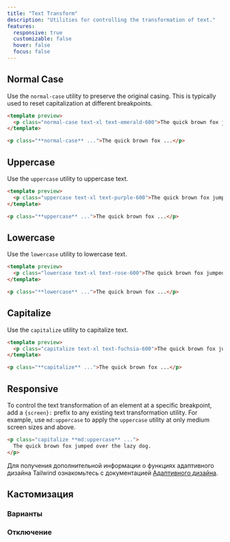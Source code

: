 ```yaml
---
title: "Text Transform"
description: "Utilities for controlling the transformation of text."
features:
  responsive: true
  customizable: false
  hover: false
  focus: false
---
```




## Normal Case

Use the `normal-case` utility to preserve the original casing. This is typically used to reset capitalization at different breakpoints.

```html emerald
<template preview>
  <p class="normal-case text-xl text-emerald-600">The quick brown fox jumped over the lazy dog.</p>
</template>

<p class="**normal-case** ...">The quick brown fox ...</p>
```

## Uppercase

Use the `uppercase` utility to uppercase text.

```html purple
<template preview>
  <p class="uppercase text-xl text-purple-600">The quick brown fox jumped over the lazy dog.</p>
</template>

<p class="**uppercase** ...">The quick brown fox ...</p>
```

## Lowercase

Use the `lowercase` utility to lowercase text.

```html rose
<template preview>
  <p class="lowercase text-xl text-rose-600">The quick brown fox jumped over the lazy dog.</p>
</template>

<p class="**lowercase** ...">The quick brown fox ...</p>
```

## Capitalize

Use the `capitalize` utility to capitalize text.

```html fuchsia
<template preview>
  <p class="capitalize text-xl text-fuchsia-600">The quick brown fox jumped over the lazy dog.</p>
</template>

<p class="**capitalize** ...">The quick brown fox ...</p>
```

## Responsive

To control the text transformation of an element at a specific breakpoint, add a `{screen}:` prefix to any existing text transformation utility. For example, use `md:uppercase` to apply the `uppercase` utility at only medium screen sizes and above.

```html
<p class="capitalize **md:uppercase** ...">
  The quick brown fox jumped over the lazy dog.
</p>
```

Для получения дополнительной информации о функциях адаптивного дизайна Tailwind ознакомьтесь с документацией [Адаптивного дизайна](/docs/responsive-design).

## Кастомизация

### Варианты

<Variants plugin="textTransform" name="text transformation" />

### Отключение

<Disabling plugin="textTransform" name="text transformation" />
